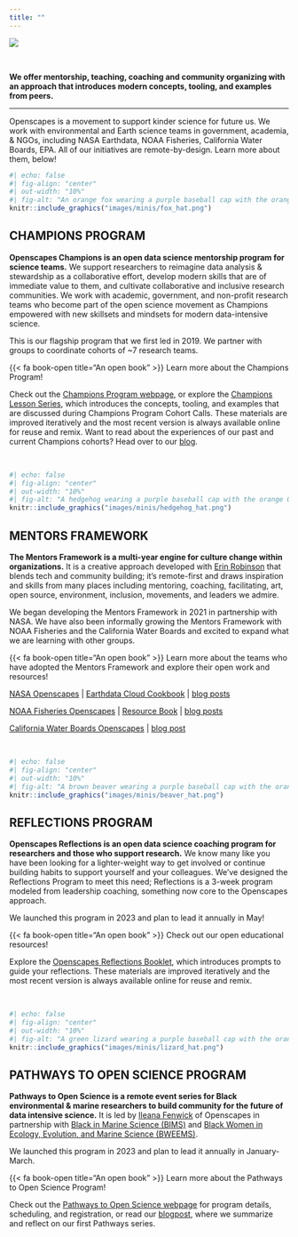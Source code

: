 ```yaml
---
title: ""
---
```


::: {.column-screen}
![](images/banner_imgs/text_banners/initiatives_banner.png)

<br>

::: {.white-div}
::: {.medium-body-text .center-text}
**We offer mentorship, teaching, coaching and community organizing with an approach that introduces modern concepts, tooling, and examples from peers.**
:::

---

Openscapes is a movement to support kinder science for future us. We work with environmental and Earth science teams in government, academia, & NGOs, including NASA Earthdata, NOAA Fisheries, California Water Boards, EPA. All of our initiatives are remote-by-design. Learn more about them, below!

```r
#| echo: false
#| fig-align: "center"
#| out-width: "10%"
#| fig-alt: "An orange fox wearing a purple baseball cap with the orange Openscapes logo on the front holds a white flag that says, 'Welcome!' in its outstretched arm."
knitr::include_graphics("images/minis/fox_hat.png")
```

## CHAMPIONS PROGRAM

**Openscapes Champions is an open data science mentorship program for science teams.** We support researchers to reimagine data analysis & stewardship as a collaborative effort, develop modern skills that are of immediate value to them, and cultivate collaborative and inclusive research communities. We work with academic, government, and non-profit research teams who become part of the open science movement as Champions empowered with new skillsets and mindsets for modern data-intensive science.

This is our flagship program that we first led in 2019. We partner with groups to coordinate cohorts of ~7 research teams.

::: {.yellow-bg}
::: {.medium-body-text .center-text}
{{< fa book-open title="An open book" >}} Learn more about the Champions Program!
:::
::: {.center-text}
Check out the [Champions Program webpage](champions_program.qmd), or explore the [Champions Lesson Series](https://openscapes.github.io/series/), which introduces the concepts, tooling, and examples that are discussed during Champions Program Cohort Calls. These materials are improved iteratively and the most recent version is always available online for reuse and remix. Want to read about the experiences of our past and current Champions cohorts? Head over to our [blog](blog.qmd).
:::
:::

<br>

```r
#| echo: false
#| fig-align: "center"
#| out-width: "10%"
#| fig-alt: "A hedgehog wearing a purple baseball cap with the orange Openscapes logo on the front has a single map tucked under one arm and holds a stack of maps in its other outstretched arm."
knitr::include_graphics("images/minis/hedgehog_hat.png")
```

## MENTORS FRAMEWORK

**The Mentors Framework is a multi-year engine for culture change within organizations.** It is a creative approach developed with [Erin Robinson](https://erinrobinson.info/) that blends tech and community building; it’s remote-first and draws inspiration and skills from many places including mentoring, coaching, facilitating, art, open source, environment, inclusion, movements, and leaders we admire.

We began developing the Mentors Framework in 2021 in partnership with NASA. We have also been informally growing the Mentors Framework with NOAA Fisheries and the California Water Boards and excited to expand what we are learning with other groups.

::: {.yellow-bg}
::: {.medium-body-text .center-text}
{{< fa book-open title="An open book" >}} Learn more about the teams who have adopted the Mentors Framework and explore their open work and resources!
:::
::: {.center-text}
[NASA Openscapes](https://nasa-openscapes.github.io/) | [Earthdata Cloud Cookbook](https://nasa-openscapes.github.io/earthdata-cloud-cookbook/) | [blog posts]()   

[NOAA Fisheries Openscapes](https://nmfs-openscapes.github.io/) | [Resource Book](https://nmfs-opensci.github.io/ResourceBook/) | [blog posts]()  

[California Water Boards Openscapes](https://cawaterboarddatacenter.github.io/swrcb-openscapes/) | [blog post](blog/2022-12-02-swrcb-2022/index.qmd)
:::
:::

<br>

```r
#| echo: false
#| fig-align: "center"
#| out-width: "10%"
#| fig-alt: "A brown beaver wearing a purple baseball cap with the orange Openscapes logo on the front holds a rock in its outstretched arms."
knitr::include_graphics("images/minis/beaver_hat.png")
```

## REFLECTIONS PROGRAM

**Openscapes Reflections is an open data science coaching program for researchers and those who support research.** We know many like you have been looking for a lighter-weight way to get involved or continue building habits to support yourself and your colleagues. We’ve designed the Reflections Program to meet this need; Reflections is a 3-week program modeled from leadership coaching, something now core to the Openscapes approach.

We launched this program in 2023 and plan to lead it annually in May!

::: {.yellow-bg}
::: {.medium-body-text .center-text}
{{< fa book-open title="An open book" >}} Check out our open educational resources!
:::
::: {.center-text}
Explore the [Openscapes Reflections Booklet](https://openscapes.github.io/booklet/), which introduces prompts to guide your reflections. These materials are improved iteratively and the most recent version is always available online for reuse and remix.
:::
:::

<br>

```r
#| echo: false
#| fig-align: "center"
#| out-width: "10%"
#| fig-alt: "A green lizard wearing a purple baseball cap with the orange Openscapes logo on the front waves with an outstretched arm."
knitr::include_graphics("images/minis/lizard_hat.png")
```

## PATHWAYS TO OPEN SCIENCE PROGRAM

**Pathways to Open Science is a remote event series for Black environmental & marine researchers to build community for the future of data intensive science.** It is led by [Ileana Fenwick](https://twitter.com/_ileanaf) of Openscapes in partnership with [Black in Marine Science (BIMS)](https://www.blackinmarinescience.org/) and [Black Women in Ecology, Evolution, and Marine Science (BWEEMS)](https://www.bweems.org/).

We launched this program in 2023 and plan to lead it annually in January-March.

::: {.yellow-bg}
::: {.medium-body-text .center-text}
{{< fa book-open title="An open book" >}} Learn more about the Pathways to Open Science Program!
:::
::: {.center-text}
Check out the [Pathways to Open Science webpage](https://openscapes.github.io/pathways-to-open-science/) for program details, scheduling, and registration, or read our [blogpost](blog/2023-04-26-pathways-report/index.qmd), where we summarize and reflect on our first Pathways series.
:::
:::

:::
:::